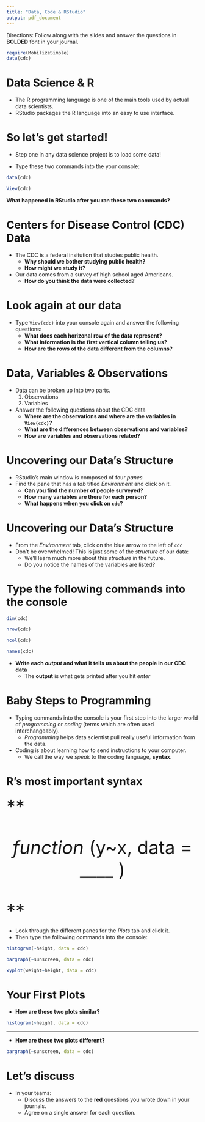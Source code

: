 ```yaml
---
title: "Data, Code & RStudio"
output: pdf_document
---
```


Directions: Follow along with the slides and answer the questions in **BOLDED** font in your journal.
```r
require(MobilizeSimple)
data(cdc)
```

Data Science & R
================

- The R programming language is one of the main tools used by actual data scientists.
- RStudio packages the R language into an easy to use interface.
 

So let's get started!
=====================

- Step one in any data science project is to load some data!

- Type these two commands into the your console:

```r
data(cdc)
```
```r
View(cdc)
```
  
**What happened in RStudio after you ran these two commands?**

Centers for Disease Control (CDC) Data
======================================

- The CDC is a federal insitution that studies public health.
    - **Why should we bother studying public health?**
    - **How might we study it?**
- Our data comes from a survey of high school aged Americans.
    - **How do you think the data were collected?**

Look again at our data
======================

- Type `View(cdc)` into your console again and answer the following questions:
    - **What does each horizonal row of the data represent?**
    - **What information is the first vertical column telling us?**
    - **How are the rows of the data different from the columns?**

Data, Variables & Observations
==============================

- Data can be broken up into two parts. 
    1. Observations
    2. Variables
- Answer the following questions about the CDC data
    - **Where are the observations and where are the variables in `View(cdc)`?**  
    - **What are the differences between observations and variables?**  
    - **How are variables and observations related?**

Uncovering our Data's Structure
===============================

- RStudio's main window is composed of four _panes_
- Find the pane that has a _tab_ titled _Environment_ and click on it.
    - **Can you find the number of people surveyed?**
    - **How many variables are there for each person?**
    - **What happens when you click on `cdc`?**

Uncovering our Data's Structure
===============================

- From the _Environment_ tab, click on the blue arrow to the left of `cdc`
- Don't be overwhelmed! This is just some of the _structure_ of our data:
    - We'll learn much more about this _structure_ in the future.
    - Do you notice the names of the variables are listed?
  
Type the following commands into the console
============================================

```r
dim(cdc)
```
```r
nrow(cdc)
```
```r
ncol(cdc)
```
```r
names(cdc)
```

- **Write each _output_ and what it tells us about the people in our CDC data**
    - The **output** is what gets printed after you hit _enter_

Baby Steps to Programming
=========================

- Typing commands into the console is your first step into the larger world of _programming_ or _coding_ (terms which are often used interchangeably).
    - _Programming_ helps data scientist pull really useful information from the data.
- Coding is about learning how to send instructions to your computer.
    - We call the way we _speak_ to the coding language, **syntax**.

R's most important syntax
=========================

<font size="7">
**<p align='center'> _function_ (y~x, data = ____ ) </p>**
</font>

- Look through the different panes for the _Plots_ tab and click it.
- Then type the following commands into the console:

```r
histogram(~height, data = cdc)
```
```r
bargraph(~sunscreen, data = cdc)
```
```r
xyplot(weight~height, data = cdc)
```


Your First Plots
=================

- **How are these two plots similar?**

```r
histogram(~height, data = cdc)
```

***

- **How are these two plots different?**

```r
bargraph(~sunscreen, data = cdc)
```

Let's discuss
=============

- In your teams:
    - Discuss the answers to the **red** questions you wrote down in your journals.
    - Agree on a single answer for each question.